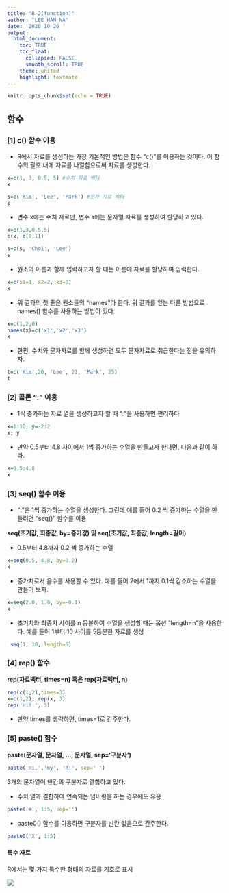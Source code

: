 ```yaml
---
title: "R 2(function)"
author: "LEE HAN NA"
date: '2020 10 26 '
output:
  html_document:
    toc: TRUE
    toc_float:
      collapsed: FALSE
      smooth_scroll: TRUE
    theme: united
    highlight: textmate
---
```


```r
knitr::opts_chunk$set(echo = TRUE)
```

## 함수

### [1] c() 함수 이용

- R에서 자료를 생성하는 가장 기본적인 방법은 함수 “c()”를 이용하는 것이다. 이 함수의 괄호 내에 자료를 나열함으로써 자료를 생성한다.

```r
x=c(1, 3, 0.5, 5) #수치 자료 벡터
x
```

```r
s=c('Kim', 'Lee', 'Park') #문자 자료 벡터
s
```

- 변수 x에는 수치 자료만, 변수 s에는 문자열 자료를 생성하여 할당하고 있다. 

```r
x=c(1,3,0.5,5)
c(x, c(0,1))
```

```r
s=c(s, 'Choi', 'Lee')
s
```

- 원소의 이름과 함께 입력하고자 할 때는 이름에 자료를 할당하여 입력한다.

```r
x=c(x1=1, x2=2, x3=0)
x
```

- 위 결과의 첫 줄은 원소들의 “names”라 한다.  위 결과를 얻는 다른 방법으로 names() 함수를 사용하는 방법이 있다. 

```r
x=c(1,2,0)
names(x)=c('x1','x2','x3')
x
```

- 한편, 수치와 문자자료를 함께 생성하면 모두 문자자료로 취급한다는 점을 유의하자. 

```r
t=c('Kim',20, 'Lee', 21, 'Park', 25)
t
```

### [2] 콜론 “:” 이용

- 1씩 증가하는 자료 열을 생성하고자 할 때 “:”을 사용하면 편리하다

```r
x=1:10; y=-2:2 
x; y
```

- 만약 0.5부터 4.8 사이에서 1씩 증가하는 수열을 만들고자 한다면, 다음과 같이 하라.

```r
x=0.5:4.8
x
```

### [3] seq() 함수 이용

- “:”은 1씩 증가하는 수열을 생성한다. 그런데 예를 들어 0.2 씩 증가하는 수열을 만들려면 “seq()” 함수를 이용

**seq(초기값, 최종값, by=증가값) 및 seq(초기값, 최종값, length=길이)**

- 0.5부터 4.8까지 0.2 씩 증가하는 수열

```r
x=seq(0.5, 4.8, by=0.2)
x
```

- 증가치로서 음수를 사용할 수 있다.  예를 들어 2에서 1까지 0.1씩 감소하는 수열을 만들어 보자. 

```r
x=seq(2.0, 1.0, by=-0.1)
x
```

- 초기치와 최종치 사이를 n 등분하여 수열을 생성할 때는 옵션 "length=n"을 사용한다. 예를 들어 1부터 10 사이를 5등분한 자료를 생성

```r
 seq(1, 10, length=5)
```

### [4] rep() 함수

**rep(자료벡터, times=n) 혹은 rep(자료벡터, n)**

```r
rep(c(1,2),times=3)
x=c(1,2); rep(x, 3)
rep('Hi! ', 3)
```

- 만약 times를 생략하면, times=1로 간주한다.

### [5] paste() 함수

**paste(문자열, 문자열, …, 문자열, sep=‘구분자’)**

```r
paste('Hi,','my', 'R!', sep=' ')
```
3개의 문자열이 빈칸의 구분자로 결합하고 있다.

- 수치 열과 결합하여 연속되는 넘버링을 하는 경우에도 유용
```r
paste('X', 1:5, sep='')
```
- paste0() 함수를 이용하면 구분자를 빈칸 없음으로 간주한다.
```r
paste0('X', 1:5)
```

####  특수 자료

R에서는 몇 가지 특수한 형태의 자료를 기호로 표시

![](img/3.png)













